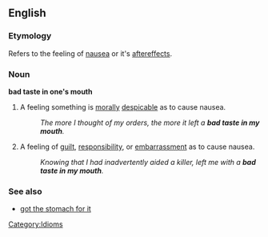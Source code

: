 ==English==
<!--===Pronunciation===-->
===Etymology===
Refers to the feeling of [[nausea]] or it's [[aftereffects]].

===Noun===
'''bad taste in one's mouth'''

# A feeling something is [[morally]] [[despicable]] as to cause nausea.
#: ''The more I thought of my orders, the more it left a '''bad taste in my mouth'''.''
# A feeling of [[guilt]], [[responsibility]], or [[embarrassment]] as to cause nausea.
#: ''Knowing that I had inadvertently aided a killer, left me with a '''bad taste in my mouth'''.''

===See also===
*[[got the stomach for it]]

[[Category:Idioms]]